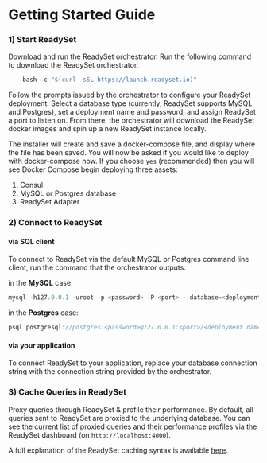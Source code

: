 # Getting Started Guide


### 1) Start ReadySet

Download and run the ReadySet orchestrator.
Run the following command to download the ReadySet orchestrator.

```Javascript
    bash -c "$(curl -sSL https://launch.readyset.io)"
```


Follow the prompts issued by the orchestrator to configure your ReadySet deployment.
Select a database type (currently, ReadySet supports MySQL and Postgres), set a deployment name and password, and assign ReadySet a port to listen on. From there, the orchestrator will download the ReadySet docker images and spin up a new ReadySet instance locally.

The installer will create and save a docker-compose file, and display where the file has been saved. You will now be asked if you would like to deploy with docker-compose now. If you choose `yes` (recommended) then you will see Docker Compose begin deploying three assets:

1. Consul
2. MySQL or Postgres database
3. ReadySet Adapter


### 2) Connect to ReadySet

#### via SQL client
To connect to ReadySet via the default MySQL or Postgres command line client, run the command that the orchestrator outputs.

in the **MySQL** case:

```Javascript
mysql -h127.0.0.1 -uroot -p <password> -P <port> --database=<deployment name>
```

in the **Postgres** case:
```Javascript
psql postgresql://postgres:<password>@127.0.0.1:<port>/<deployment name>
```
#### via your application 

To connect ReadySet to your application, replace your database connection string with the connection string provided by the orchestrator.

### 3) Cache Queries in ReadySet

Proxy queries through ReadySet & profile their performance.
By default, all queries sent to ReadySet are proxied to the underlying database. You can see the current list of proxied queries and their performance profiles via the ReadySet dashboard (on `http://localhost:4000`). 

A full explanation of the ReadySet caching syntax is available [here](/using/caching).